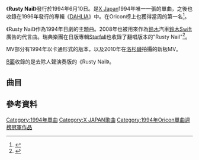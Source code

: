{{Link style|time=2015-12-13T12:00:57+00:00}}
{{Expand|time=2010/8/8}}
{{Infobox Single
| Name           = Rusty Nail
| Cover          =
| Artist         = [[X_Japan|X Japan]]
| from Album     = [[DAHLIA|DAHLIA]]
| Released       = 1994年6月10日
| Format         = [[單曲|單曲CD]]
| Recorded       =
| Genre          = [[重金屬音樂|重金屬音樂]]
| Length         = 10:56
| Label          = [[大西洋唱片|Atlantic]]
|Writer=[[YOSHIKI|YOSHIKI]]
| Producer       = [[YOSHIKI|YOSHIKI]]
| Certification  = 白金（[[日本唱片協會|日本唱片協會]]）
| Chart position = * 週間最高排行第1位（[[Oricon公信榜|Oricon]]）
*1994年度7月第8名（[[Oricon公信榜|Oricon]]）
*1994年度8月第8名（[[Oricon公信榜|Oricon]]）
*1994年度第28名（[[Oricon公信榜|Oricon]]）
| Last single    = "[[Tears|Tears]]"<br />(1993)
| This single    = "'''Rusty Nail'''"<br />(1994)
| Next single    = "[[Longing|Longing]]"<br />(1995)
| Misc           = 
}}
《'''Rusty Nail'''》發行於1994年6月10日。是[[X_Japan|X Japan]]1994年唯一一張的單曲，之後也收錄在1996年發行的專輯《[[DAHLIA|DAHLIA]]》中。在Oricon榜上也獲得當周的第一名<ref>{{cite web|url=http://www.oricon.co.jp/prof/artist/26180/products/music/39871/1/|title=Rusty Nail|language=ja|publisher=Oricon|accessdate=July 4, 2010|archive-date=2010-08-13|archive-url=https://web.archive.org/web/20100813182000/http://www.oricon.co.jp/prof/artist/26180/products/music/39871/1/|dead-url=no}}</ref>。

《Rusty Nail》作為1994年日劇{{link-ja|君が見えない|君が見えない}}的主題曲。2008年也被用來作為[[鈴木株式會社|鈴木]]汽車[[鈴木Swift|鈴木Swift]]廣告的代言曲。瑞典樂團{{link-en|Dragonland|Dragonland}}在日版專輯[[:en:Starfall_(album)|Starfall]]也收錄了翻唱版本的"Rusty Nail"<ref>{{cite web
| title      = ''Starfall'' release information
| work      = cdjapan.co.jp
| url      = http://www.cdjapan.co.jp/detailview.html?KEY=KICP-1024
| accessdate      = 2008-06-20
| archive-date      = 2007-12-24
| archive-url      = https://web.archive.org/web/20071224141808/http://www.cdjapan.co.jp/detailview.html?KEY=KICP-1024
| dead-url      = no
}}</ref>。

MV部分有1994年以卡通形式的版本，以及2010年在[[洛杉磯|洛杉磯]]拍攝的新板MV。

[[A面與B面|B面]]收錄的是去除人聲演奏版的《Rusty Nail》。

==曲目==
{{tracklist
| all_writing     = [[YOSHIKI|YOSHIKI]]

| title1          = Rusty Nail
| length1         = 5:28

| title2          = Rusty Nail (Original Karaoke)
| length2         = 5:28
}}

==參考資料==
{{reflist}}

{{X Japan}}

[[Category:1994年單曲|Category:1994年單曲]]
[[Category:X_JAPAN歌曲|Category:X JAPAN歌曲]]
[[Category:1994年Oricon單曲週榜冠軍作品|Category:1994年Oricon單曲週榜冠軍作品]]